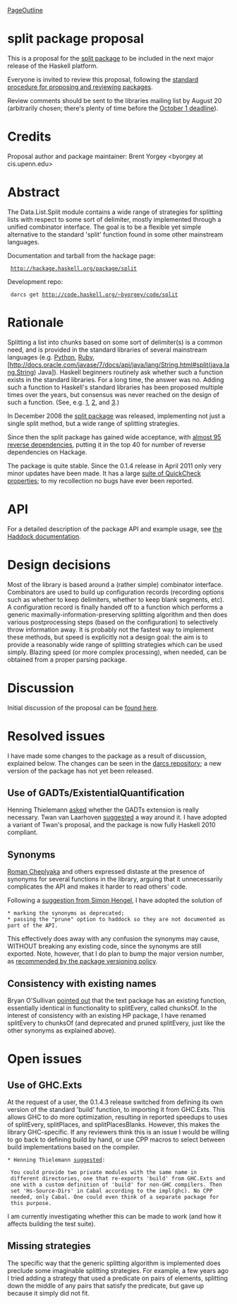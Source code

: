 [[PageOutline]]

= split package proposal =

This is a proposal for the [http://hackage.haskell.org/package/split split package] to be included in the next major release of the Haskell platform.

Everyone is invited to review this proposal, following the [http://trac.haskell.org/haskell-platform/wiki/AddingPackages standard procedure for proposing and reviewing packages].

Review comments should be sent to the libraries mailing list by August 20 (arbitrarily chosen; there's plenty of time before the [http://trac.haskell.org/haskell-platform/wiki/ReleaseTimetable October 1 deadline]).

= Credits =

Proposal author and package maintainer: Brent Yorgey <byorgey at cis.upenn.edu>

= Abstract =

The Data.List.Split module contains a wide range of strategies for splitting lists with respect to some sort of delimiter, mostly implemented through a unified combinator interface. The goal is to be a flexible yet simple alternative to the standard 'split' function found in some other mainstream languages.

Documentation and tarball from the hackage page:

  http://hackage.haskell.org/package/split

Development repo:

  darcs get http://code.haskell.org/~byorgey/code/split

= Rationale =

Splitting a list into chunks based on some sort of delimiter(s) is a
common need, and is provided in the standard libraries of several
mainstream languages (e.g. [http://docs.python.org/py3k/library/stdtypes.html?highlight=split#str.split Python], [http://www.ruby-doc.org/core-1.9.3/String.html#method-i-split Ruby], [http://docs.oracle.com/javase/7/docs/api/java/lang/String.html#split(java.lang.String) Java]).  Haskell beginners routinely ask whether such a function exists in the standard libraries.  For a long time, the answer was no.  Adding such a function to Haskell's standard libraries has been proposed multiple times over the years, but consensus was never reached on the design of such a function. (See, e.g. [http://www.haskell.org/pipermail/libraries/2006-July/005504.html], [http://www.haskell.org/pipermail/libraries/2006-October/006072.html], and [http://www.haskell.org/pipermail/libraries/2008-January/008922.html].)

In December 2008 the [http://hackage.haskell.org/package/split split package] was released, implementing not just a single split method, but a wide range of splitting strategies.

Since then the split package has gained wide acceptance, with [http://packdeps.haskellers.com/reverse/split almost 95 reverse dependencies], putting it in the top 40 for number of reverse dependencies on Hackage.

The package is quite stable. Since the 0.1.4 release in April 2011 only very minor updates have been made.  It has a large [http://code.haskell.org/~byorgey/code/split/Properties.hs suite of QuickCheck properties]; to my recollection no bugs have ever been reported.

= API =

For a detailed description of the package API and example usage, see [http://hackage.haskell.org/packages/archive/split/0.1.4.3/doc/html/Data-List-Split.html the Haddock documentation].

= Design decisions =

Most of the library is based around a (rather simple) combinator
interface.  Combinators are used to build up configuration records
(recording options such as whether to keep delimiters, whether to keep
blank segments, etc).  A configuration record is finally handed off to
a function which performs a generic maximally-information-preserving
splitting algorithm and then does various postprocessing steps (based
on the configuration) to selectively throw information away.  It is
probably not the fastest way to implement these methods, but speed is
explicitly not a design goal: the aim is to provide a reasonably wide
range of splitting strategies which can be used simply.  Blazing speed
(or more complex processing), when needed, can be obtained from a
proper parsing package.

= Discussion =

Initial discussion of the proposal can be [http://thread.gmane.org/gmane.comp.lang.haskell.libraries/17649/ found here].

= Resolved issues =

I have made some changes to the package as a result of discussion,
explained below.  The changes can be seen in the
[http://code.haskell.org/~byorgey/code/split darcs repository]; a new
version of the package has not yet been released.

== Use of GADTs/ExistentialQuantification ==

Henning Thielemann [http://article.gmane.org/gmane.comp.lang.haskell.libraries/17650 asked] whether the GADTs extension is really necessary.  Twan van Laarhoven [http://article.gmane.org/gmane.comp.lang.haskell.libraries/17659 suggested] a way around it.  I have adopted a variant of Twan's proposal, and the package is now fully Haskell 2010 compliant.

== Synonyms ==

[http://article.gmane.org/gmane.comp.lang.haskell.libraries/17653 Roman Cheplyaka] and others expressed distaste at the presence of synonyms for several functions in the library, arguing that it unnecessarily complicates the API and makes it harder to read others' code.

Following a [http://article.gmane.org/gmane.comp.lang.haskell.libraries/17669 suggestion from Simon Hengel], I have adopted the solution of

 * marking the synonyms as deprecated;
 * passing the "prune" option to haddock so they are not documented as part of the API.

This effectively does away with any confusion the synonyms may cause,
WITHOUT breaking any existing code, since the synonyms are still
exported.  Note, however, that I do plan to bump the major version number, as [http://www.haskell.org/haskellwiki/Package_versioning_policy#Deprecation recommended by the package versioning policy].

== Consistency with existing names ==

Bryan O'Sullivan [http://article.gmane.org/gmane.comp.lang.haskell.libraries/17675 pointed out] that the text package has an existing function, essentially identical in functionality to splitEvery, called chunksOf.  In the interest of consistency with an existing HP package, I have renamed splitEvery to chunksOf (and deprecated and pruned splitEvery, just like the other synonyms as explained above).

= Open issues =

== Use of GHC.Exts ==

At the request of a user, the 0.1.4.3 release switched from defining its own version of the standard 'build' function, to importing it from GHC.Exts.  This allows GHC to do more optimization, resulting in reported speedups to uses of splitEvery, splitPlaces, and splitPlacesBlanks.  However, this makes the library GHC-specific.  If any reviewers think this is an issue I would be willing to go back to defining build by hand, or use CPP macros to select between build implementations based on the compiler.

 * Henning Thielemann [http://article.gmane.org/gmane.comp.lang.haskell.libraries/17650 suggested]:

  You could provide two private modules with the same name in
  different directories, one that re-exports 'build' from GHC.Exts and
  one with a custom definition of 'build' for non-GHC compilers. Then
  set 'Hs-Source-Dirs' in Cabal according to the impl(ghc). No CPP
  needed, only Cabal. One could even think of a separate package for
  this purpose.

I am currently investigating whether this can be made to work (and how
it affects building the test suite).

== Missing strategies ==

The specific way that the generic splitting algorithm is implemented
does preclude some imaginable splitting strategies.  For example, a
few years ago I tried adding a strategy that used a predicate on pairs
of elements, splitting down the middle of any pairs that satisfy the
predicate, but gave up because it simply did not fit.
